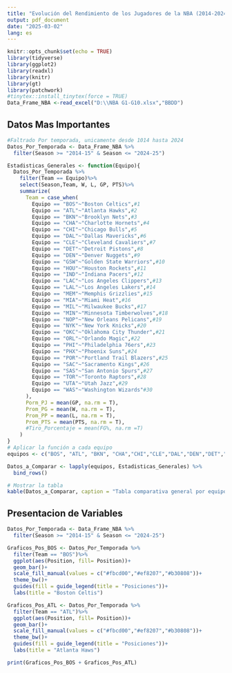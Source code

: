 ```yaml
---
title: "Evolución del Rendimiento de los Jugadores de la NBA (2014-2024)"
output: pdf_document
date: "2025-03-02"
lang: es
---
```


```r
knitr::opts_chunk$set(echo = TRUE)
library(tidyverse)
library(ggplot2)
library(readxl)
library(knitr)
library(gt)
library(patchwork)
#tinytex::install_tinytex(force = TRUE)
Data_Frame_NBA <-read_excel("D:\\NBA G1-G10.xlsx","BBDD")
```

## Datos Mas Importantes

```r
#Faltrado Por temporada, unicamente desde 1014 hasta 2024
Datos_Por_Temporada <- Data_Frame_NBA %>%
  filter(Season >= "2014-15" & Season <= "2024-25")

Estadisticas_Generales <- function(Equipo){
  Datos_Por_Temporada %>%
    filter(Team == Equipo)%>%
    select(Season,Team, W, L, GP, PTS)%>%
    summarize(
      Team = case_when(
        Equipo == "BOS"~"Boston Celtics",#1
        Equipo == "ATL"~"Atlanta Hawks",#2
        Equipo == "BKN"~"Brooklyn Nets",#3
        Equipo == "CHA"~"Charlotte Hornets",#4
        Equipo == "CHI"~"Chicago Bulls",#5
        Equipo == "DAL"~"Dallas Mavericks",#6
        Equipo == "CLE"~"Cleveland Cavaliers",#7
        Equipo == "DET"~"Detroit Pistons",#8
        Equipo == "DEN"~"Denver Nuggets",#9
        Equipo == "GSW"~"Golden State Warriors",#10
        Equipo == "HOU"~"Houston Rockets",#11
        Equipo == "IND"~"Indiana Pacers",#12
        Equipo == "LAC"~"Los Angeles Clippers",#13
        Equipo == "LAL"~"Los Angeles Lakers",#14
        Equipo == "MEM"~"Memphis Grizzlies",#15
        Equipo == "MIA"~"Miami Heat",#16
        Equipo == "MIL"~"Milwaukee Bucks",#17
        Equipo == "MIN"~"Minnesota Timberwolves",#18
        Equipo == "NOP"~"New Orleans Pelicans",#19
        Equipo == "NYK"~"New York Knicks",#20
        Equipo == "OKC"~"Oklahoma City Thunder",#21
        Equipo == "ORL"~"Orlando Magic",#22
        Equipo == "PHI"~"Philadelphia 76ers",#23
        Equipo == "PHX"~"Phoenix Suns",#24
        Equipo == "POR"~"Portland Trail Blazers",#25
        Equipo == "SAC"~"Sacramento Kings",#26
        Equipo == "SAS"~"San Antonio Spurs",#27
        Equipo == "TOR"~"Toronto Raptors",#28
        Equipo == "UTA"~"Utah Jazz",#29
        Equipo == "WAS"~"Washington Wizards"#30
      ),
      Porm_PJ = mean(GP, na.rm = T),
      Prom_PG = mean(W, na.rm = T),
      Prom_PP = mean(L, na.rm = T),
      Prom_PTS = mean(PTS, na.rm = T),
      #Tiro_Porcentaje = mean(FG%, na.rm =T)
    )
}
# Aplicar la función a cada equipo
equipos <- c("BOS", "ATL", "BKN", "CHA","CHI","CLE","DAL","DEN","DET","GSW","HOU","IND","LAC","LAL","MEM","MIA","MIL","MIN","NOP","NYK","OKC","ORL","PHI","PHX","POR","SAC","SAS","TOR","UTA","WAS")

Datos_a_Comparar <- lapply(equipos, Estadisticas_Generales) %>%
  bind_rows()

# Mostrar la tabla
kable(Datos_a_Comparar, caption = "Tabla comparativa general por equipo", digits = 1)
```

## Presentacion de Variables

```r
Datos_Por_Temporada <- Data_Frame_NBA %>%
  filter(Season >= "2014-15" & Season <= "2024-25")

Graficos_Pos_BOS <- Datos_Por_Temporada %>%
  filter(Team == "BOS")%>%
  ggplot(aes(Position, fill= Position))+
  geom_bar()+
  scale_fill_manual(values = c("#fbcd00","#ef8207","#b30808"))+
  theme_bw()+
  guides(fill = guide_legend(title = "Posiciones"))+
  labs(title = "Boston Celtis")

Graficos_Pos_ATL <- Datos_Por_Temporada %>%
  filter(Team == "ATL")%>%
  ggplot(aes(Position, fill= Position))+
  geom_bar()+
  scale_fill_manual(values = c("#fbcd00","#ef8207","#b30808"))+
  theme_bw()+
  guides(fill = guide_legend(title = "Posiciones"))+
  labs(title = "Atlanta Haws")

print(Graficos_Pos_BOS + Graficos_Pos_ATL)
```